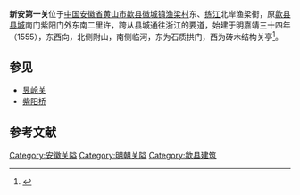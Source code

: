 {{文物保护单位
| 级别 = 市级
| 省名 = 安徽省
| 市/县名 = 歙县
| 名称 = 新安关
| 图片 = [[File:Xin'an_Pass_01_2014-11.JPG|220px]]<br><small>新安关东面，2014年11月</small>
| 编号 = 不详
| 分类 = 其它
| 时代 = 明
| 所在 = [[徽城镇|徽城镇]]渔梁街
| 登录 = 不详
}} 
'''新安第一关'''位于[[中国|中国]][[安徽省|安徽省]][[黄山市|黄山市]][[歙县|歙县]][[徽城镇|徽城镇]][[渔梁村|渔梁村]]东、[[练江_(安徽)|练江]]北岸渔梁街，原[[歙县城墙|歙县县城]]南门紫阳门外东南二里许，跨从县城通往浙江的要道，始建于明嘉靖三十四年（1555），东西向，北侧附山，南侧临河，东为石质拱门，西为砖木结构关亭<ref>{{cite book |author=歙县地方志编纂委员会|title=《歙县志》|year=2010|publisher=黄山书社|location=合肥|pages=897-898|ISBN=978-7-5461-1659-4}}</ref>。
== 参见 ==
*[[昱岭关|昱岭关]]
*[[紫阳桥|紫阳桥]]
== 参考文献 ==
{{reflist}}
{{anhui-stub}}
{{DEFAULTSORT:X}}
{{commons category|Xin'an Pass}}
[[Category:安徽关隘|Category:安徽关隘]]
[[Category:明朝关隘|Category:明朝关隘]]
[[Category:歙县建筑|Category:歙县建筑]]
